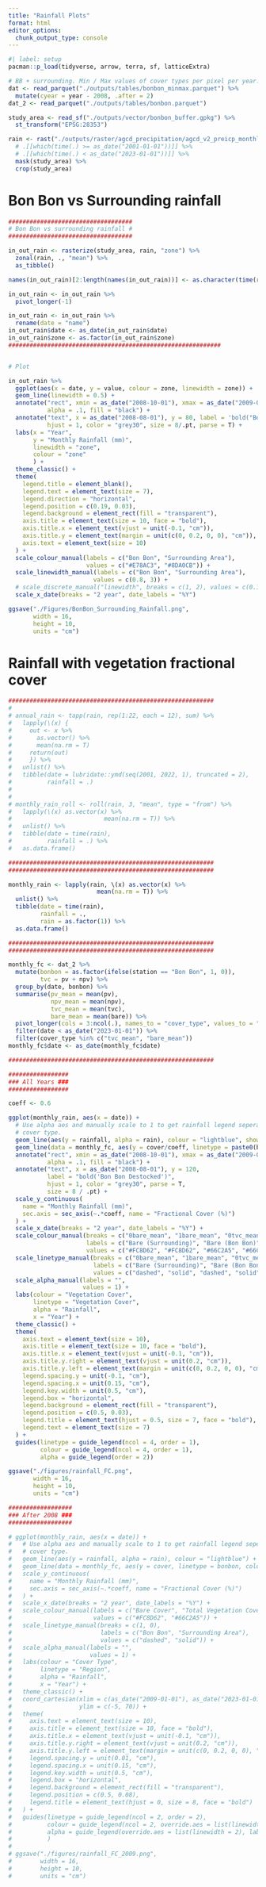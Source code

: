 ```yaml
---
title: "Rainfall Plots"
format: html
editor_options: 
  chunk_output_type: console
---
```


```r
#| label: setup
pacman::p_load(tidyverse, arrow, terra, sf, latticeExtra)

# BB + surrounding. Min / Max values of cover types per pixel per year.
dat <- read_parquet("./outputs/tables/bonbon_minmax.parquet") %>% 
  mutate(cyear = year - 2008, .after = 2)
dat_2 <- read_parquet("./outputs/tables/bonbon.parquet")

study_area <- read_sf("./outputs/vector/bonbon_buffer.gpkg") %>% 
  st_transform("EPSG:28353")

rain <- rast("./outputs/raster/agcd_precipitation/agcd_v2_preicp_monthly_20010101_20221201.nc") %>% 
  # .[[which(time(.) >= as_date("2001-01-01"))]] %>% 
  # .[[which(time(.) < as_date("2023-01-01"))]] %>% 
  mask(study_area) %>% 
  crop(study_area)
```

# Bon Bon vs Surrounding rainfall

```r
###################################
# Bon Bon vs surrounding rainfall #
###################################

in_out_rain <- rasterize(study_area, rain, "zone") %>% 
  zonal(rain, ., "mean") %>% 
  as_tibble()

names(in_out_rain)[2:length(names(in_out_rain))] <- as.character(time(rain))

in_out_rain <- in_out_rain %>% 
  pivot_longer(-1)

in_out_rain <- in_out_rain %>% 
  rename(date = "name")
in_out_rain$date <- as_date(in_out_rain$date)
in_out_rain$zone <- as.factor(in_out_rain$zone)
############################################################


# Plot

in_out_rain %>% 
  ggplot(aes(x = date, y = value, colour = zone, linewidth = zone)) +
  geom_line(linewidth = 0.5) +
  annotate("rect", xmin = as_date("2008-10-01"), xmax = as_date("2009-02-01"), ymin = -5, ymax = Inf,
           alpha = .1, fill = "black") +
  annotate("text", x = as_date("2008-08-01"), y = 80, label = 'bold("Bon Bon Destocked")', 
           hjust = 1, color = "grey30", size = 8/.pt, parse = T) +
  labs(x = "Year",
       y = "Monthly Rainfall (mm)",
       linewidth = "zone",
       colour = "zone"
       ) +
  theme_classic() +
  theme(
    legend.title = element_blank(),
    legend.text = element_text(size = 7),
    legend.direction = "horizontal",
    legend.position = c(0.19, 0.03),
    legend.background = element_rect(fill = "transparent"),
    axis.title = element_text(size = 10, face = "bold"),
    axis.title.x = element_text(vjust = unit(-0.1, "cm")),
    axis.title.y = element_text(margin = unit(c(0, 0.2, 0, 0), "cm")),
    axis.text = element_text(size = 10)
  ) +
  scale_colour_manual(labels = c("Bon Bon", "Surrounding Area"), 
                      values = c("#E78AC3", "#8DA0CB")) +
  scale_linewidth_manual(labels = c("Bon Bon", "Surrounding Area"),
                        values = c(0.8, 3)) +
  # scale_discrete_manual("linewidth", breaks = c(1, 2), values = c(0.1, 3)) +
  scale_x_date(breaks = "2 year", date_labels = "%Y")

ggsave("./Figures/BonBon_Surrounding_Rainfall.png",
       width = 16,
       height = 10,
       units = "cm")
```


# Rainfall with vegetation fractional cover

```r
##########################################################
# 
# annual_rain <- tapp(rain, rep(1:22, each = 12), sum) %>%
#   lapply(\(x) {
#     out <- x %>%
#       as.vector() %>%
#       mean(na.rm = T)
#     return(out)
#     }) %>%
#   unlist() %>% 
#   tibble(date = lubridate::ymd(seq(2001, 2022, 1), truncated = 2),
#          rainfall = .)
# 
# 
# monthly_rain_roll <- roll(rain, 3, "mean", type = "from") %>% 
#   lapply(\(x) as.vector(x) %>% 
#                          mean(na.rm = T)) %>% 
#   unlist() %>% 
#   tibble(date = time(rain),
#          rainfall = .) %>% 
#   as.data.frame()

##########################################################
##########################################################

monthly_rain <- lapply(rain, \(x) as.vector(x) %>% 
                         mean(na.rm = T)) %>% 
  unlist() %>% 
  tibble(date = time(rain),
         rainfall = .,
         rain = as.factor(1)) %>% 
  as.data.frame()

##########################################################
##########################################################

monthly_fc <- dat_2 %>% 
  mutate(bonbon = as.factor(ifelse(station == "Bon Bon", 1, 0)),
         tvc = pv + npv) %>%
  group_by(date, bonbon) %>% 
  summarise(pv_mean = mean(pv),
            npv_mean = mean(npv),
            tvc_mean = mean(tvc),
            bare_mean = mean(bare)) %>% 
  pivot_longer(cols = 3:ncol(.), names_to = "cover_type", values_to = "cover") %>% 
  filter(date < as_date("2023-01-01")) %>% 
  filter(cover_type %in% c("tvc_mean", "bare_mean"))
monthly_fc$date <- as_date(monthly_fc$date)

##########################################################

#################
### All Years ###
#################

coeff <- 0.6

ggplot(monthly_rain, aes(x = date)) +
  # Use alpha aes and manually scale to 1 to get rainfall legend seperate from
  # cover type.
  geom_line(aes(y = rainfall, alpha = rain), colour = "lightblue", show.legend = F) +
  geom_line(data = monthly_fc, aes(y = cover/coeff, linetype = paste0(bonbon, cover_type), colour = paste0(bonbon, cover_type)), linewidth = 0.6) +
  annotate("rect", xmin = as_date("2008-10-01"), xmax = as_date("2009-02-01"), ymin = -6, ymax = Inf,
           alpha = .1, fill = "black") +
  annotate("text", x = as_date("2008-08-01"), y = 120, 
           label = "bold('Bon Bon Destocked')", 
           hjust = 1, color = "grey30", parse = T,
           size = 8 / .pt) +
  scale_y_continuous(
    name = "Monthly Rainfall (mm)",
    sec.axis = sec_axis(~.*coeff, name = "Fractional Cover (%)")
  ) + 
  scale_x_date(breaks = "2 year", date_labels = "%Y") +
  scale_colour_manual(breaks = c("0bare_mean", "1bare_mean", "0tvc_mean", "1tvc_mean"),
                      labels = c("Bare (Surrounding)", "Bare (Bon Bon)", "TVC (Surrounding)", "TVC (Bon Bon)"),
                      values = c("#FC8D62", "#FC8D62", "#66C2A5", "#66C2A5")) +
  scale_linetype_manual(breaks = c("0bare_mean", "1bare_mean", "0tvc_mean", "1tvc_mean"),
                        labels = c("Bare (Surrounding)", "Bare (Bon Bon)", "TVC (Surrounding)", "TVC (Bon Bon)"),
                        values = c("dashed", "solid", "dashed", "solid")) +
  scale_alpha_manual(labels = "",
                     values = 1) +
  labs(colour = "Vegetation Cover",
       linetype = "Vegetation Cover",
       alpha = "Rainfall",
       x = "Year") +
  theme_classic() +
  theme(
    axis.text = element_text(size = 10),
    axis.title = element_text(size = 10, face = "bold"),
    axis.title.x = element_text(vjust = unit(-0.1, "cm")),
    axis.title.y.right = element_text(vjust = unit(0.2, "cm")),
    axis.title.y.left = element_text(margin = unit(c(0, 0.2, 0, 0), "cm")),
    legend.spacing.y = unit(-0.1, "cm"),
    legend.spacing.x = unit(0.15, "cm"),
    legend.key.width = unit(0.5, "cm"),
    legend.box = "horizontal",
    legend.background = element_rect(fill = "transparent"),
    legend.position = c(0.5, 0.03),
    legend.title = element_text(hjust = 0.5, size = 7, face = "bold"),
    legend.text = element_text(size = 7)
  ) +
  guides(linetype = guide_legend(ncol = 4, order = 1),
         colour = guide_legend(ncol = 4, order = 1),
         alpha = guide_legend(order = 2))

ggsave("./figures/rainfall_FC.png",
       width = 16,
       height = 10,
       units = "cm")
```


```r
##################
### After 2008 ###
##################

# ggplot(monthly_rain, aes(x = date)) +
#   # Use alpha aes and manually scale to 1 to get rainfall legend seperate from
#   # cover type.
#   geom_line(aes(y = rainfall, alpha = rain), colour = "lightblue") +
#   geom_line(data = monthly_fc, aes(y = cover, linetype = bonbon, colour = cover_type), linewidth = 0.6) +
#   scale_y_continuous(
#     name = "Monthly Rainfall (mm)",
#     sec.axis = sec_axis(~.*coeff, name = "Fractional Cover (%)")
#   ) + 
#   scale_x_date(breaks = "2 year", date_labels = "%Y") +
#   scale_colour_manual(labels = c("Bare Cover", "Total Vegetation Cover"),
#                       values = c("#FC8D62", "#66C2A5")) +
#   scale_linetype_manual(breaks = c(1, 0),
#                         labels = c("Bon Bon", "Surrounding Area"),
#                         values = c("dashed", "solid")) +
#   scale_alpha_manual(labels = "",
#                      values = 1) +
#   labs(colour = "Cover Type",
#        linetype = "Region",
#        alpha = "Rainfall",
#        x = "Year") +
#   theme_classic() +
#   coord_cartesian(xlim = c(as_date("2009-01-01"), as_date("2023-01-01")),
#                   ylim = c(-5, 70)) +
#   theme(
#     axis.text = element_text(size = 10),
#     axis.title = element_text(size = 10, face = "bold"),
#     axis.title.x = element_text(vjust = unit(-0.1, "cm")),
#     axis.title.y.right = element_text(vjust = unit(0.2, "cm")),
#     axis.title.y.left = element_text(margin = unit(c(0, 0.2, 0, 0), "cm")),
#     legend.spacing.y = unit(0.01, "cm"),
#     legend.spacing.x = unit(0.15, "cm"),
#     legend.key.width = unit(0.5, "cm"),
#     legend.box = "horizontal",
#     legend.background = element_rect(fill = "transparent"),
#     legend.position = c(0.5, 0.08),
#     legend.title = element_text(hjust = 0, size = 8, face = "bold")
#   ) +
#   guides(linetype = guide_legend(ncol = 2, order = 2),
#          colour = guide_legend(ncol = 2, override.aes = list(linewidth = 2), order = 1),
#          alpha = guide_legend(override.aes = list(linewidth = 2), label.position = "left")
#          )
# 
# ggsave("./figures/rainfall_FC_2009.png",
#        width = 16,
#        height = 10,
#        units = "cm")

```